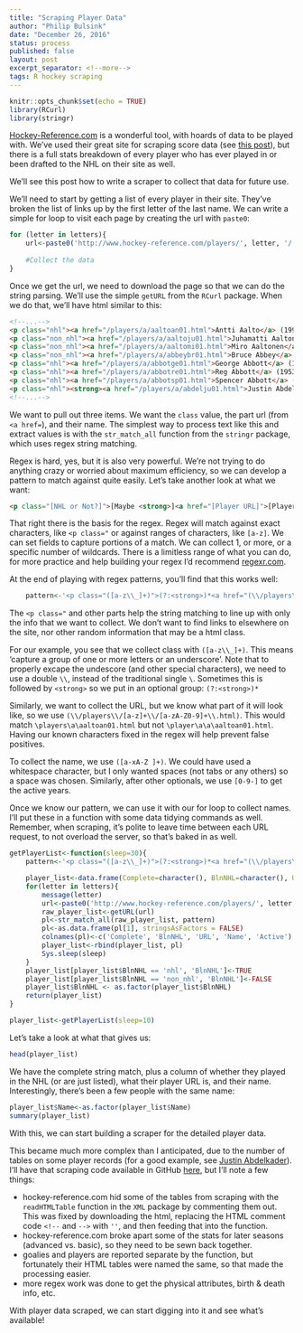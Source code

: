 ```yaml
---
title: "Scraping Player Data"
author: "Philip Bulsink"
date: "December 26, 2016"
status: process
published: false
layout: post
excerpt_separator: <!--more-->
tags: R hockey scraping  
---
```


```r
knitr::opts_chunk$set(echo = TRUE)
library(RCurl)
library(stringr)
```

[Hockey-Reference.com](http://hockey-reference.com) is a wonderful tool, with hoards of data to be played with. We've used their great site for scraping score data (see [this post](https://pbulsink.github.io/blog/2016-07-28/Getting-Data-Part-One.html)), but there is a full stats breakdown of every player who has ever played in or been drafted to the NHL on their site as well. 

We'll see this post how to write a scraper to collect that data for future use. 

<!--more-->

We'll need to start by getting a list of every player in their site. They've broken the list of links up by the first letter of the last name. We can write a simple for loop to visit each page by creating the url with `paste0`:
```r
for (letter in letters){
    url<-paste0('http://www.hockey-reference.com/players/', letter, '/')
    
    #Collect the data
}
```

Once we get the url, we need to download the page so that we can do the string parsing. We'll use the simple `getURL` from  the `RCurl` package. When we do that, we'll have html similar to this:

```html
<!--...-->
<p class="nhl"><a href="/players/a/aaltoan01.html">Antti Aalto</a> (1998-2001, C)</p>
<p class="non_nhl"><a href="/players/a/aaltoju01.html">Juhamatti Aaltonen</a> (RW)</p>
<p class="non_nhl"><a href="/players/a/aaltomi01.html">Miro Aaltonen</a> (C)</p>
<p class="non_nhl"><a href="/players/a/abbeybr01.html">Bruce Abbey</a> (D)</p>
<p class="nhl"><a href="/players/a/abbotge01.html">George Abbott</a> (1944-1944, G)</p>
<p class="nhl"><a href="/players/a/abbotre01.html">Reg Abbott</a> (1953-1953, C)</p>
<p class="nhl"><a href="/players/a/abbotsp01.html">Spencer Abbott</a> (2014-2014, LW)</p>
<p class="nhl"><strong><a href="/players/a/abdelju01.html">Justin Abdelkader</a></strong> (2008-2017, LW)</p>
<!--...-->
```

We want to pull out three items. We want the `class` value, the part url (from `<a href=`), and their name. The simplest way to process text like this and extract values is with the `str_match_all` function from the `stringr` package, which uses regex string matching. 

Regex is hard, yes, but it is also very powerful. We're not trying to do anything crazy or worried about maximum efficiency, so we can develop a pattern to match against quite easily. Let's take another look at what we want:

```html
<p class="[NHL or Not?]">[Maybe <strong>]<a href="[Player URL]">[Player Name]</a>[Maybe </strong>] ([Active Year(s)])
```

That right there is the basis for the regex. Regex will match against exact characters, like `<p class="` or against ranges of characters, like `[a-z]`. We can set fields to capture portions of a match. We can collect 1, or more, or a specific number of wildcards. There is a limitless range of what you can do, for more practice and help building your regex I'd recommend [regexr.com](regexr.com).

At the end of playing with regex patterns, you'll find that this works well:
```r
    pattern<-'<p class="([a-z\\_]+)">(?:<strong>)*<a href="(\\/players\\/[a-z]+\\/[a-zA-Z0-9]+\\.html)">([a-zA-Z ]+)<\\/a>(?:<\\/strong>)*\\s*\\(([0-9-]+)*'

```

The `<p class="` and other parts help the string matching to line up with only the info that we want to collect. We don't want to find links to elsewhere on the site, nor other random information that may be a html class. 

For our example, you see that we collect class with `([a-z\\_]+)`. This means 'capture a group of one or more letters or an underscore'. Note that to properly excape the undescore (and other special characters), we need to use a double `\\`, instead of the traditional single `\`. Sometimes this is followed by `<strong>` so we put in an optional group: `(?:<strong>)*`

Similarly, we want to collect the URL, but we know what part of it will look like, so we use `(\\/players\\/[a-z]+\\/[a-zA-Z0-9]+\\.html)`. This would match `\players\a\aaltoan01.html` but not `\player\a\a\aaltoan01.html`. Having our known characters fixed in the regex will help prevent false positives. 

To collect the name, we use `([a-xA-Z ]+)`. We could have used a whitespace character, but I only wanted spaces (not tabs or any others) so a space was chosen. Similarly, after other optionals, we use `[0-9-]` to get the active years.

Once we know our pattern, we can use it with our for loop to collect names. I'll put these in a function with some data tidying commands as well. Remember, when scraping, it's polite to leave time between each URL request, to not overload the server, so that's baked in as well.

```r
getPlayerList<-function(sleep=30){
    pattern<-'<p class="([a-z\\_]+)">(?:<strong>)*<a href="(\\/players\\/[a-z]+\\/[a-zA-Z0-9]+\\.html)">([a-zA-Z ]+)<\\/a>(?:<\\/strong>)*\\s*\\(([0-9-]+)*'

    player_list<-data.frame(Complete=character(), BlnNHL=character(), URL=character(), Name=character())
    for(letter in letters){
        message(letter)
        url<-paste0('http://www.hockey-reference.com/players/', letter, '/')
        raw_player_list<-getURL(url)
        pl<-str_match_all(raw_player_list, pattern)
        pl<-as.data.frame(pl[1], stringsAsFactors = FALSE)
        colnames(pl)<-c('Complete', 'BlnNHL', 'URL', 'Name', 'Active')
        player_list<-rbind(player_list, pl)
        Sys.sleep(sleep)
    }
    player_list[player_list$BlnNHL == 'nhl', 'BlnNHL']<-TRUE
    player_list[player_list$BlnNHL == 'non_nhl', 'BlnNHL']<-FALSE
    player_list$BlnNHL <- as.factor(player_list$BlnNHL)
    return(player_list)
}
```

```r
player_list<-getPlayerList(sleep=10)
```

Let's take a look at what that gives us:
```r
head(player_list)
```

We have the complete string match, plus a column of whether they played in the NHL (or are just listed), what their player URL is, and their name. Interestingly, there's been a few people with the same name:
```r
player_list$Name<-as.factor(player_list$Name)
summary(player_list)
```

With this, we can start building a scraper for the detailed player data. 

This became much more complex than I anticipated, due to the number of tables on some player records (for a good example, see [Justin Abdelkader](http://hockey-reference.com/players/a/abdelju01.html)). I'll have that scraping code available in GitHub [here](https://raw.githubusercontent.com/pbulsink/pbulsink.github.io/master/_rscripts/scrape_players.R), but I'll note a few things:

 - hockey-reference.com hid some of the tables from scraping with the `readHTMLTable` function in the `XML` package by commenting them out. This was fixed by downloading the html, replacing the HTML comment code `<!--` and `-->` with `''`, and then feeding that into the function. 
 - hockey-reference.com broke apart some of the stats for later seasons (advanced vs. basic), so they need to be sewn back together.
 - goalies and players are reported separate by the function, but fortunately their HTML tables were named the same, so that made the processing easier. 
 - more regex work was done to get the physical attributes, birth & death info, etc. 

With player data scraped, we can start digging into it and see what's available!
